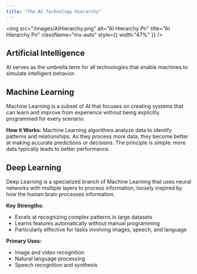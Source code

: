 ```yaml
---
title: "The AI Technology Hierarchy"
---
```


<img
  src="/images/AIHierarchy.png"
  alt="AI Hierarchy Pn"
  title="AI Hierarchy Pn"
  className="mx-auto"
  style={{ width:"47%" }}
/>

## Artificial Intelligence

AI serves as the umbrella term for all technologies that enable machines to simulate intelligent behavior.

## Machine Learning

Machine Learning is a subset of AI that focuses on creating systems that can learn and improve from experience without being explicitly programmed for every scenario.

**How it Works:** Machine Learning algorithms analyze data to identify patterns and relationships. As they process more data, they become better at making accurate predictions or decisions. The principle is simple: more data typically leads to better performance.

## Deep Learning

Deep Learning is a specialized branch of Machine Learning that uses neural networks with multiple layers to process information, loosely inspired by how the human brain processes information.

**Key Strengths:**

- Excels at recognizing complex patterns in large datasets
- Learns features automatically without manual programming
- Particularly effective for tasks involving images, speech, and language

**Primary Uses:**

- Image and video recognition
- Natural language processing
- Speech recognition and synthesis